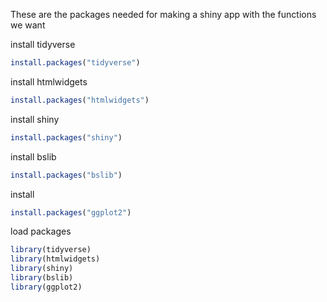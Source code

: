 These are the packages needed for making a shiny app with the functions we want

install tidyverse
```r
install.packages("tidyverse")
```

install htmlwidgets
```r
install.packages("htmlwidgets")
```

install shiny
```r
install.packages("shiny")
```

install bslib
```r
install.packages("bslib")
```

install
```r
install.packages("ggplot2")
```

load packages
```r
library(tidyverse)
library(htmlwidgets)
library(shiny)
library(bslib)
library(ggplot2)
```
